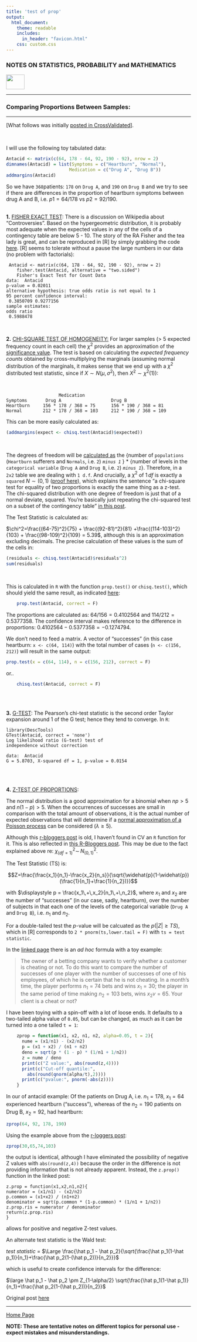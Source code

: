 ```yaml
---
title: 'test of prop'
output: 
  html_document:
    theme: readable
    includes:
      in_header: "favicon.html" 
    css: custom.css
---
```



### **NOTES ON STATISTICS, PROBABILITY and MATHEMATICS**

<a href="http://rinterested.github.io/statistics/index.html">
<img HEIGHT="40" WIDTH="50" src="logo.PNG"></a>

---

### Comparing Proportions Between Samples:

---

[What follows was initially [posted in CrossValidated](http://stats.stackexchange.com/a/167988/67822)].

<br>

I will use the following toy tabulated data:

```r
Antacid <- matrix(c(64, 178 - 64, 92, 190 - 92), nrow = 2)    
dimnames(Antacid) = list(Symptoms = c("Heartburn", "Normal"),
                        Medication = c("Drug A", "Drug B"))
addmargins(Antacid)
```



So we have `368`patients: `178` on `Drug A`, and `190` on `Drug B` and we try to see if there are differences in the proportion of heartburn symptoms between drug A and B, i.e. $p1 = 64/178$ vs $p2 = 92/190$.
<br><br>



**1.** [FISHER EXACT TEST][1]: There is a discussion on Wikipedia about "Controversies". Based on the hypergeometric distribution, it is probably most adequate when the expected values in any of the cells of a contingency table are below 5 - 10. The story of the RA Fisher and the tea lady is great, and can be reproduced in [R] by simply grabbing the code [here][2]. [R] seems to tolerate without a pause the large numbers in our data (no problem with factorials):

   

     Antacid <- matrix(c(64, 178 - 64, 92, 190 - 92), nrow = 2)
        fisher.test(Antacid, alternative = "two.sided")
    	Fisher's Exact Test for Count Data
    data:  Antacid
    p-value = 0.02011
    alternative hypothesis: true odds ratio is not equal to 1
    95 percent confidence interval:
     0.3850709 0.9277156
    sample estimates:
    odds ratio 
     0.5988478 


<br>


**2.** [CHI-SQUARE TEST OF HOMOGENEITY:][3] For larger samples (> 5 expected frequency count in each cell) the $\chi^2$ provides an approximation of the [significance value][1]. The test is based on calculating the *expected frequency counts* obtained by cross-multiplying the marginals (assuming normal distribution of the marginals, it makes sense that we end up with a $\chi^2$ distributed test statistic, since if $X\sim N(\mu,\sigma^2)$, then $X^2\sim \chi^2(1))$:

<br>

                        Medication
    Symptoms       Drug A                   Drug B               
    Heartburn     156 * 178 / 368 = 75      156 * 190 / 368 = 81 
    Normal        212 * 178 / 368 = 103     212 * 190 / 368 = 109


This can be more easily calculated as:

```r
(addmargins(expect <- chisq.test(Antacid)$expected))
```

<br>

The degrees of freedom will be [calculated as][4] the {number of `populations` (`Heartburn` sufferers and `Normals`, i.e. `2`) *`minus 1`* } * {number of levels in the `categorical variable` (`Drug A` and `Drug B`, i.e. `2`) *`minus 1`*}. Therefore, in a `2x2` table we are dealing with `1 d.f`. And crucially, a $\chi^2$ of $1\,df$ is exactly a `squared` $N \sim (0,1)$ ([proof here][5]), which explains the sentence "a chi-square test for equality of two proportions is exactly the same thing as a z-test. The chi-squared distribution with one degree of freedom is just that of a normal deviate, squared. You're basically just repeating the chi-squared test on a subset of the contingency table" [in this post][6]. 

The Test Statistic is calculated as:

$\chi^2=\frac{(64-75)^2}{75} + \frac{(92-81)^2}{81} +\frac{(114-103)^2}{103} + \frac{(98-109)^2}{109} = 5.39$, although this is an approximation excluding decimals. The precise calculation of these values is the sum of the cells in:

```r
(residuals <- chisq.test(Antacid)$residuals^2)
sum(residuals)
```

<br>

This is calculated in `R` with the function `prop.test()` or `chisq.test()`, which should yield the same result, as indicated [here][7]:

```r
    prop.test(Antacid, correct = F)
```

The proportions are calculated as: $64/156 = 0.4102564$ and $114/212 = 0.5377358$. The confidence interval makes reference to the difference in proportions: $0.4102564  - 0.5377358 = -0.1274794.$

We don't need to feed a matrix. A vector of "successes" (in this case heartburn: `x <- c(64, 114)`) with the total number of cases (`n <- c(156, 212)`) will result in the same output:

```r
prop.test(x = c(64, 114), n = c(156, 212), correct = F)
```

or..

```r
    chisq.test(Antacid, correct = F)
```
    

<br><br>


**3.** [G-TEST][9]: The Pearson's chi-test statistic is the second order Taylor expansion around 1 of the G test; hence they tend to converge. In `R`:

    
    library(DescTools) 
    GTest(Antacid, correct = 'none')
	Log likelihood ratio (G-test) test of
	independence without correction

    data:  Antacid
    G = 5.8703, X-squared df = 1, p-value = 0.0154
<br><br>


**4.** [Z-TEST OF PROPORTIONS][3]: 

The normal distribution is a good approximation for a binomial when $np>5$ and $n(1-p)>5$. When the occurrences of successes are small in comparison with the total amount of observations, it is the actual number of expected observations that will determine if a [normal approximation of a Poisson process][8] can be considered ($\lambda \geq 5$).

Although this [r-bloggers post][3] is old, I haven't found in CV an `R` function for it. This is also reflected in [this R-Bloggers post](https://www.r-bloggers.com/2009/07/comparison-of-two-proportions-parametric-z-test-and-non-parametric-chi-squared-methods/). This may be due to the fact explained above re: $\chi^2_{(df=1)}\sim \, N_{(0,1)}^2$.  

The Test Statistic (TS) is:

$$Z=\frac{\frac{x_1}{n_1}-\frac{x_2}{n_s}}{\sqrt{\widehat{p}(1-\widehat{p})(\frac{1}{n_1}+\frac{1}{n_2})}}$$ 

with $\displaystyle p = \frac{x_1\,+\,x_2}{n_1\,+\,n_2}$, where $x_1$ and $x_2$ are the number of "successes" (in our case, sadly, heartburn), over the number of subjects in that each one of the levels of the categorical variable (`Drug A` and `Drug B`), i.e. $n_1$ and $n_2$.

For a double-tailed test the $p$-value will be calcuated as the $p(|Z|\geq TS)$, which in [R] corresponds to `2 * pnorm(ts,lower.tail = F)` with `ts = test statistic`.

In the [linked page][3] there is an *ad hoc* formula with a toy example:

> The owner of a betting company wants to verify whether a customer is cheating or not. To do this want to compare the number of successes of one player with the number of successes of one of his employees, of which he is certain that he is not cheating. In a month’s time, the player performs $n_1 =74$ bets and wins $x_1 = 30;$ the player in the same period of time making $n_2 = 103$ bets, wins $x_2 v= 65.$ Your client is a cheat or not? 

I have been toying with a spin-off with a lot of loose ends. It defaults to a two-tailed alpha value of `0.05`, but can be changed, as much as it can be turned into a one tailed `t = 1`:

```r
    zprop = function(x1, x2, n1, n2, alpha=0.05, t = 2){
      nume = (x1/n1) - (x2/n2)
      p = (x1 + x2) / (n1 + n2)
      deno = sqrt(p * (1 - p) * (1/n1 + 1/n2))
      z = nume / deno
      print(c("Z value:", abs(round(z,4))))
      print(c("Cut-off quantile:", 
        abs(round(qnorm(alpha/t),2))))
      print(c("pvalue:", pnorm(-abs(z))))
    }
```

In our of antacid example: Of the patients on Drug A, i.e. $n_1= 178,$ $x_1=64$ experienced heartburn ("success"), whereas of the $n_2=190$ patients on Drug B, $x_2=92,$ had heartburn:

```r
zprop(64, 92, 178, 190)
```


Using the example above from the [r-loggers post](https://www.r-bloggers.com/2009/07/comparison-of-two-proportions-parametric-z-test-and-non-parametric-chi-squared-methods/):

```r
zprop(30,65,74,103) 
```

the output is identical, although I have eliminated the possibility of negative Z values with `abs(round(z,4))` because the order in the difference is not providing information that is not already apparent. Instead, the `z.prop()` function in the linked post: 

```
z.prop = function(x1,x2,n1,n2){
numerator = (x1/n1) - (x2/n2)
p.common = (x1+x2) / (n1+n2)
denominator = sqrt(p.common * (1-p.common) * (1/n1 + 1/n2))
z.prop.ris = numerator / denominator
return(z.prop.ris)
}
```

allows for positive and negative Z-test values.

An alternate test statistic is the Wald test:

*test statistic* = $\Large \frac{\hat p_1 - \hat p_2}{\sqrt{\frac{\hat p_1(1-\hat p_1)}{n_1}+\frac{\hat p_2(1-(\hat p_2))}{n_2}}}$

which is useful to create confidence intervals for the difference:

$\large \hat p_1 - \hat p_2 \pm Z_{1-\alpha/2} \sqrt{\frac{\hat p_1(1-\hat p_1)}{n_1}+\frac{\hat p_2(1-(\hat p_2))}{n_2}}$

Original post [here][10]


  [1]: https://en.wikipedia.org/wiki/Fisher%27s_exact_test
  [2]: https://stat.ethz.ch/R-manual/R-devel/library/stats/html/fisher.test.html
  [3]: http://www.r-bloggers.com/comparison-of-two-proportions-parametric-z-test-and-non-parametric-chi-squared-methods/
  [4]: http://stattrek.com/chi-square-test/homogeneity.aspx?Tutorial=AP
  [5]: http://math.stackexchange.com/q/1384338/152225
  [6]: http://stats.stackexchange.com/a/2443/67822
  [7]: http://stats.stackexchange.com/a/2424/67822
  [8]: http://stats.stackexchange.com/q/51494/67822
  [9]: https://en.wikipedia.org/wiki/G-test
  [10]: http://stats.stackexchange.com/a/167988/67822


---
<a href="http://rinterested.github.io/statistics/index.html">Home Page</a>

**NOTE: These are tentative notes on different topics for personal use - expect mistakes and misunderstandings.**
